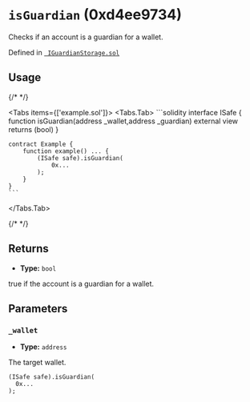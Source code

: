 

<LegacyCallout />

# `isGuardian` (0xd4ee9734)



Checks if an account is a guardian for a wallet.




Defined in [` IGuardianStorage.sol`](https://github.com/safe-global/safe-modules/tree/recovery/v0.1.0/modules/recovery/contracts/generated-markups/candide-contracts/contracts/modules/social_recovery/storage/IGuardianStorage.sol#Lundefined)


## Usage

{/* <!-- vale off --> */}

<Tabs items={['example.sol']}>
  <Tabs.Tab>
    ```solidity
    interface ISafe {
        function isGuardian(address _wallet,address _guardian) external view returns (bool)
    }

    contract Example {
        function example() ... {
            (ISafe safe).isGuardian(
                0x...
            );
        }
    }
    ```
  </Tabs.Tab>
</Tabs>

{/* <!-- vale on --> */}

## Returns



  - **Type:** `bool`

  true if the account is a guardian for a wallet.




## Parameters

### `_wallet`

  - **Type:** `address`

  The target wallet.

  ```solidity focus=2
  (ISafe safe).isGuardian(
    0x...
  );
  ```





